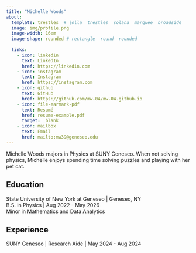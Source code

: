 ```yaml
---
title: "Michelle Woods" 
about: 
  template: trestles  # jolla  trestles  solana  marquee  broadside
  image: img/profile.png
  image-width: 16em
  image-shape: rounded # rectangle  round  rounded
  
  links:
    - icon: linkedin
      text: LinkedIn
      href: https://linkedin.com
    - icon: instagram
      text: Instagram
      href: https://instagram.com
    - icon: github
      text: GitHub
      href: https://github.com/mw-04/mw-04.github.io
    - icon: file-earmark-pdf
      text: Resumé
      href: resume-example.pdf
      target: _blank
    - icon: mailbox
      text: Email
      href: mailto:mw39@geneseo.edu
---
```


Michelle Woods majors in Physics at SUNY Geneseo. When not solving physics, Michelle enjoys spending time solving puzzles and playing with her pet cat.

## Education

State University of New York at Geneseo \| Geneseo, NY <br> B.S. in Physics \| Aug 2022 - May 2026 <br> Minor in Mathematics and Data Analytics

## Experience

SUNY Geneseo \| Research Aide \| May 2024 - Aug 2024
